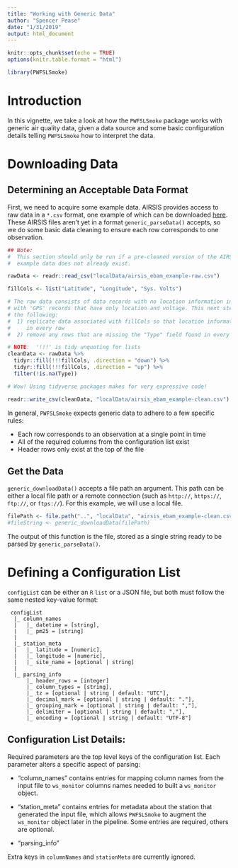 ```yaml
---
title: "Working with Generic Data"
author: "Spencer Pease"
date: "1/31/2019"
output: html_document
---
```


```r

knitr::opts_chunk$set(echo = TRUE)
options(knitr.table.format = "html")

library(PWFSLSmoke)
```

# Introduction

In this vignette, we take a look at how the `PWFSLSmoke` package works with
generic air quality data, given a data source and some basic configuration
details telling `PWFSLSmoke` how to interpret the data.


# Downloading Data


## Determining an Acceptable Data Format

First, we need to acquire some example data. AIRSIS provides access to raw data
in a `*.csv` format, one example of which can be downloaded [here][airsis-dl].
These AIRSIS files aren't yet in a format `generic_parseData()` accepts, so we
do some basic data cleaning to ensure each row corresponds to one observation.

```r

## Note:
#  This section should only be run if a pre-cleaned version of the AIRSIS
#  example data does not already exist.

rawData <- readr::read_csv("localData/airsis_ebam_example-raw.csv")

fillCols <- list("Latitude", "Longitude", "Sys. Volts")

# The raw data consists of data records with no location information interspersed
# with 'GPS' records that have only location and voltage. This next step does
# the following:
#  1) replicate data associated with fillCols so that location information exists
#     in every row
#  2) remove any rows that are missing the "Type" field found in every data record

# NOTE:  '!!!' is tidy unquoting for lists
cleanData <- rawData %>%
  tidyr::fill(!!!fillCols, .direction = "down") %>%
  tidyr::fill(!!!fillCols, .direction = "up") %>%
  filter(!is.na(Type))

# Wow! Using tidyverse packages makes for very expressive code!

readr::write_csv(cleanData, "localData/airsis_ebam_example-clean.csv")

```

In general, `PWFSLSmoke` expects generic data to adhere to a few specific rules:

 * Each row corresponds to an observation at a single point in time
 * All of the required columns from the configuration list exist
 * Header rows only exist at the top of the file


## Get the Data

`generic_downloadData()` accepts a file path an argument. This path can be
either a local file path or a remote connection (such as `http://`, `https://`,
`ftp://`, or `ftps://`). For this example, we will use a local file.

```r

filePath <- file.path("..", "localData", "airsis_ebam_example-clean.csv")
#fileString <- generic_downloadData(filePath)

```

The output of this function is the file, stored as a single string ready to be
parsed by `generic_parseData()`.


# Defining a Configuration List

`configList` can be either an `R` `list` or a JSON file, but
both must follow the same nested key-value format:

```
 configList
  |_ column_names
  |   |_ datetime = [string],
  |   |_ pm25 = [string]
  |
  |_ station_meta
  |   |_ latitude = [numeric],
  |   |_ longitude = [numeric],
  |   |_ site_name = [optional | string]
  |
  |_ parsing_info
      |_ header_rows = [integer]
      |_ column_types = [string],
      |_ tz = [optional | string | default: "UTC"],
      |_ decimal_mark = [optional | string | default: "."],
      |_ grouping_mark = [optional | string | default: ","],
      |_ delimiter = [optional | string | default: ","],
      |_ encoding = [optional | string | default: "UTF-8"]
```

## Configuration List Details:

Required parameters are the top level keys of the configuration list.
Each parameter alters a specific aspect of parsing:

* "column_names" contains entries for mapping column names from the input
  file to `ws_monitor` columns names needed to built a `ws_monitor` object.

* "station_meta" contains entries for metadata about the station that
  generated the input file, which allows `PWFSLSmoke` to augment the
  `ws_monitor` object later in the pipeline. Some entries are required,
  others are optional.

* "parsing_info"


Extra keys in `columnNames` and `stationMeta` are currently ignored.



[airsis-dl]: http://usfs.airsis.com/vision/common/CSVExport.aspx?uid=1026&StartDate=2019-01-01&EndDate=2019-01-31
